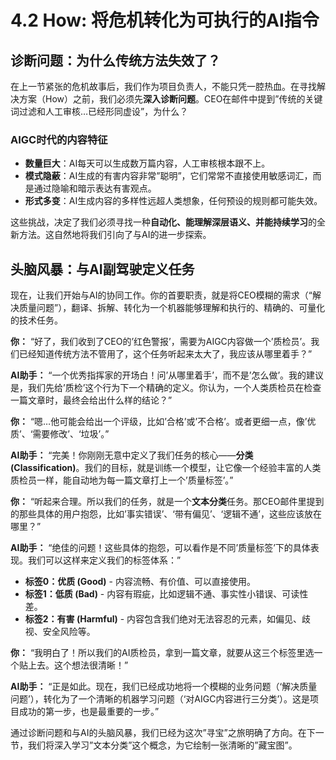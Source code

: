 # 4.2 How: 将危机转化为可执行的AI指令

## 诊断问题：为什么传统方法失效了？

在上一节紧张的危机故事后，我们作为项目负责人，不能只凭一腔热血。在寻找解决方案（How）之前，我们必须先**深入诊断问题**。CEO在邮件中提到"传统的关键词过滤和人工审核...已经形同虚设"，为什么？

### AIGC时代的内容特征

*   **数量巨大**：AI每天可以生成数万篇内容，人工审核根本跟不上。
*   **模式隐蔽**：AI生成的有害内容非常"聪明"，它们常常不直接使用敏感词汇，而是通过隐喻和暗示表达有害观点。
*   **形式多变**：AI生成内容的多样性远超人类想象，任何预设的规则都可能失效。

这些挑战，决定了我们必须寻找一种**自动化、能理解深层语义、并能持续学习**的全新方法。这自然地将我们引向了与AI的进一步探索。

## 头脑风暴：与AI副驾驶定义任务

现在，让我们开始与AI的协同工作。你的首要职责，就是将CEO模糊的需求（"解决质量问题"），翻译、拆解、转化为一个机器能够理解和执行的、精确的、可量化的技术任务。

::: {.callout-note title="与AI的探索之旅"}

**你：** "好了，我们收到了CEO的'红色警报'，需要为AIGC内容做一个'质检员'。我们已经知道传统方法不管用了，这个任务听起来太大了，我应该从哪里着手？"

**AI助手：** "一个优秀指挥家的开场白！问'从哪里着手'，而不是'怎么做'。我的建议是，我们先给'质检'这个行为下一个精确的定义。你认为，一个人类质检员在检查一篇文章时，最终会给出什么样的结论？"

**你：** "嗯...他可能会给出一个评级，比如'合格'或'不合格'。或者更细一点，像'优质'、'需要修改'、'垃圾'。"

**AI助手：** "完美！你刚刚无意中定义了我们任务的核心——**分类 (Classification)**。我们的目标，就是训练一个模型，让它像一个经验丰富的人类质检员一样，能自动地为每一篇文章打上一个'质量标签'。"

**你：** "听起来合理。所以我们的任务，就是一个**文本分类**任务。那CEO邮件里提到的那些具体的用户抱怨，比如'事实错误'、'带有偏见'、'逻辑不通'，这些应该放在哪里？"

**AI助手：** "绝佳的问题！这些具体的抱怨，可以看作是不同'质量标签'下的具体表现。我们可以这样来定义我们的标签体系："

*   **标签0：优质 (Good)** - 内容流畅、有价值、可以直接使用。
*   **标签1：低质 (Bad)** - 内容有瑕疵，比如逻辑不通、事实性小错误、可读性差。
*   **标签2：有害 (Harmful)** - 内容包含我们绝对无法容忍的元素，如偏见、歧视、安全风险等。

**你：** "我明白了！所以我们的AI质检员，拿到一篇文章，就要从这三个标签里选一个贴上去。这个想法很清晰！"

**AI助手：** "正是如此。现在，我们已经成功地将一个模糊的业务问题（'解决质量问题'），转化为了一个清晰的机器学习问题（'对AIGC内容进行三分类'）。这是项目成功的第一步，也是最重要的一步。"

:::

通过诊断问题和与AI的头脑风暴，我们已经为这次"寻宝"之旅明确了方向。在下一节，我们将深入学习"文本分类"这个概念，为它绘制一张清晰的"藏宝图"。 